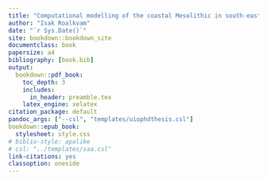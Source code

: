 ```yaml
--- 
title: "Computational modelling of the coastal Mesolithic in south-eastern Norway"
author: "Isak Roalkvam"
date: "`r Sys.Date()`"
site: bookdown::bookdown_site
documentclass: book
papersize: a4
bibliography: [book.bib]
output:
  bookdown::pdf_book:
    toc_depth: 3
    includes:
      in_header: preamble.tex
    latex_engine: xelatex
citation_package: default
pandoc_args: ["--csl", "templates/uiophdthesis.csl"]
bookdown::epub_book:
  stylesheet: style.css
# biblio-style: apalike
# csl: "../templates/saa.csl"
link-citations: yes
classoption: oneside
---
```

